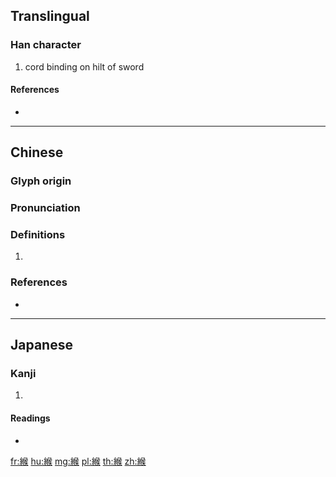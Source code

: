{{character info/new}}
{{also|缑}}
==Translingual==

===Han character===
{{Han char|rn=120|rad=糸|as=09|sn=15|four=27934|canj=VFONK}}

# cord binding on hilt of sword

====References====
* {{Han ref|kx=0931.280|dkj=27684|dj=1370.120|hdz=53428.070|uh=7DF1|ud=32241|bh=E6ED|bd=59117}}

----

==Chinese==
{{zh-forms|s=缑}}

===Glyph origin===
{{Han etym}}

===Pronunciation===
{{zh-pron
|m=gōu
|c=gau1,kau1
|mc=y
|oc=y
|cat=
}}

===Definitions===
{{zh-hanzi}}

# {{rfdef|zh}}

===References===
* {{R:yue:Hanzi}}

----

==Japanese==

===Kanji===
{{ja-kanji|grade=|rs=糸09}}

# {{defn|lang=ja|sort=糸09}}

====Readings====
* {{ja-readings|on=[[こう]] (kō), [[く]] (ku)|kun=[[つか]] (tsuka)|nanori=}}

[[fr:緱]]
[[hu:緱]]
[[mg:緱]]
[[pl:緱]]
[[th:緱]]
[[zh:緱]]